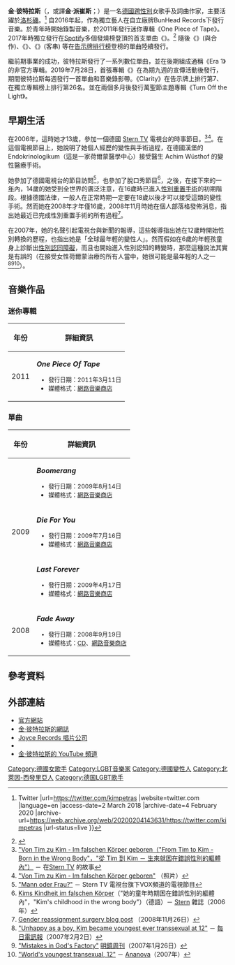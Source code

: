{{Adult bio
|name = 金·彼特拉斯<br>Kim Petras
|photo = Kim Petras (42743719761).jpg
|birth = {{Birth date and age|1992|8|27|df=yes}}<ref name="aboutme">http://kimpetrasonline.com/about-me/</ref>
|location = {{GER}}[[科隆|科隆]]<ref name="thismorning">[http://www.youtube.com/watch?v=n4U55kGd4kA UK television interview] "[[This_Morning_(TV_series)|This Morning]]" on [[ITV|ITV]] (July 14, 2009)</ref>
|birthname = 提姆·彼特拉斯<br>Tim Petras
|height = {{height|m=1.68}}<ref name="aboutme">http://kimpetrasonline.com/about-me/</ref>
|weight =
|measurements = 
|alias =
|homepage = http://kimpetrasonline.com/
|imdb = 
}}


'''金·彼特拉斯'''（{{Lang-de|'''Kim Petras'''}}，或譯'''金·派崔斯'''；{{bd|1992年|8月27日}}）是一名[[德國|德國]][[跨性別|跨性別]]女歌手及詞曲作家，主要活躍於[[洛杉磯|洛杉磯]]。<ref name="Twitter">{{cite web |title=Kim Petras (@kimpetras) {{!}} Twitter |url=https://twitter.com/kimpetras |website=twitter.com |language=en |access-date=2 March 2018 |archive-date=4 February 2020 |archive-url=https://web.archive.org/web/20200204143631/https://twitter.com/kimpetras |url-status=live }}</ref> 自2016年起，作為獨立藝人在自立廠牌BunHead Records下發行音樂。於青年時開始錄製音樂，於2011年發行迷你專輯《One Piece of Tape》。2017年時獨立發行在[[Spotify|Spotify]]多個發燒榜登頂的首支單曲《{{tsl|en|I Don't Want It at All}}》。<ref name="Galore">{{cite web |url=https://galoremag.com/kim-petras-single-i-dont-want-it-all-bratty-banger/ |title=Kim Petras' new single is a bratty banger |date=16 January 2018 |publisher= |access-date=3 March 2018 |archive-date=22 October 2019 |archive-url=https://web.archive.org/web/20191022164926/https://galoremag.com/kim-petras-single-i-dont-want-it-all-bratty-banger/ |url-status=live }}</ref> 隨後《{{tsl|en|Feeling of Falling}}》(與{{tsl|en|作弊碼三人組|Cheat Codes (DJs)|作弊碼}}合作)、《{{tsl|en|Heart to Break}}》、《{{tsl|en|1, 2, 3 Dayz Up}}》({{tsl|en|Sophie (musician)|蘇菲}}客串) 等在[[告示牌_(雜誌)|告示牌排行榜]]登榜的單曲陸續發行。

繼前期事業的成功，彼特拉斯發行了一系列數位單曲，並在後期組成通稱《Era 1》的非官方專輯。2019年7月28日，首張專輯《{{tsl|en|Clarity (Kim Petras album)|Clarity}}》在為期九週的宣傳活動後發行，期間彼特拉斯每週發行一首單曲和音樂錄影帶。《Clarity》在告示牌{{tsl|en|Top Heatseekers|Top Heatseekers|Heatseekers榜}}上排行第7、在獨立專輯榜上排行第26名。並在兩個多月後發行萬聖節主題專輯《Turn Off the Light》。

== 早期生活 ==
在2006年，這時她才13歲，參加一個德國 [http://www.imdb.com/title/tt0317022/ Stern TV] 電視台的時事節目。<ref name="vontimzukim">[http://www.stern.de/tv/sterntv/613719.html "Von Tim zu Kim - Im falschen Körper geboren（"From Tim to Kim - Born in the Wrong Body"，"從 Tim 到 Kim － 生來就困在錯誤性別的軀體內"）] {{Wayback|url=http://www.stern.de/tv/sterntv/613719.html |date=20081013132141 }} － 在[http://www.stern.de/tv/ Stern TV] {{Wayback|url=http://www.stern.de/tv/ |date=20081013132141 }}的故事</ref><ref name="vontimzukim2">[http://www.stern.de/tv/sterntv/586670.html "Von Tim zu Kim - Im falschen Körper geboren"] {{webarchive|url=https://web.archive.org/web/20070617034317/http://www.stern.de/tv/sterntv/586670.html |date=2007-06-17 }}（照片）</ref>。在這個電視節目上，她說明了她個人經歷的變性與手術過程，在德國漢堡的 Endokrinologikum（這是一家荷爾蒙醫學中心）接受醫生 Achim Wüsthof 的變性醫療手術。

她參加了德國電視台的節目訪問<ref>[http://www.stern.de/tv/reportage/:Reportage-VOX-Mann-Frau-Menschen-K%F6rper-/624510.html "Mann oder Frau?"]{{dead link|date=2018年1月 |bot=InternetArchiveBot |fix-attempted=yes }} － Stern TV 電視台旗下VOX頻道的電視節目</ref>，也參加了脫口秀節目<ref>[http://www.stern.de/wissenschaft/mensch/586766.html Kims Kindheit im falschen Körper]（"她的童年時期困在錯誤性別的軀體內"，"Kim's childhood in the wrong body"）（德語）－ [[Stern_(magazine)|Stern]] 雜誌（2006年）</ref>，之後，在接下來的一[[年|年]]內，14歲的她受到全世界的廣泛注意，在16歲時已進入[[性別重置手術|性別重置手術]]的初期階段。根據德國法律，一般人在正常時期一定要在18歲以後才可以接受這類的變性手術。然而她在2008年才年僅16歲，2008年11月時她在個人部落格發佈消息，指出她最近已完成性別重置手術的所有過程<ref>[http://kimperium.blogspot.com/2008/11/nur-mal-nebenbei.html Gender reassignment surgery blog post] {{Webarchive|url=https://archive.is/20120718182523/http://kimperium.blogspot.com/2008/11/nur-mal-nebenbei.html |date=2012-07-18 }}（2008年11月26日）</ref>。

在2007年，她的名聲引起電視台與新聞的報導，這些報導指出她在12歲時開始性別轉換的歷程，也指出她是「全球最年輕的變性人」。然而假如在6歲的年輕孩童身上診斷出[[性別認同障礙|性別認同障礙]]，而且也開始進入性別認知的轉變時，那麼這種說法其實是有誤的（在接受女性荷爾蒙治療的所有人當中，她很可能是最年輕的人之一<ref>[http://www.telegraph.co.uk/news/worldnews/1540842/Unhappy-as-a-boy,-Kim-became-youngest-ever-transsexual-at-12.html "Unhappy as a boy, Kim became youngest ever transsexual at 12"] － [[每日電訊報|每日電訊報]]（2007年2月2日）</ref><ref>[http://www.spiegel.de/international/spiegel/0,1518,462516,00.html "Mistakes in God's Factory"] [[明鏡周刊|明鏡周刊]]（2007年1月26日）</ref><ref>[http://www.ananova.com/news/story/sm_2181027.html "World's youngest transexual, 12"] {{webarchive|url=https://web.archive.org/web/20090221092159/http://www.ananova.com/news/story/sm_2181027.html |date=2009-02-21 }} － [[Ananova|Ananova]]（2007年）</ref>）。
{{TransH}}
{{TransF}}

== 音樂作品 ==

=== 迷你專輯 ===
{| class="wikitable" style="text-align:center;"
|-
! 年份
! 詳細資訊
|-
| 2011
| style="text-align:left;"| '''''One Piece Of Tape'''''
<small> 
* 發行日期：2011年3月11日
* 媒體格式：[[網路音樂商店|網路音樂商店]]</small>
|}

=== 單曲 ===
{| class="wikitable" style="text-align:center;"
|-
! 年份
! 詳細資訊
|-
|rowspan="3"|2009
| style="text-align:left;"| '''''Boomerang'''''
<small> 
* 發行日期：2009年8月14日
* 媒體格式：[[網路音樂商店|網路音樂商店]]</small>
|-
| style="text-align:left;"| '''''Die For You'''''
<small> 
* 發行日期：2009年7月16日
* 媒體格式：[[網路音樂商店|網路音樂商店]]</small>
|-
| style="text-align:left;"| '''''Last Forever'''''
<small> 
* 發行日期：2009年4月17日
* 媒體格式：[[網路音樂商店|網路音樂商店]]</small>
|-
| 2008
| style="text-align:left;"| '''''Fade Away'''''
<small> 
* 發行日期：2008年9月19日
* 媒體格式：[[CD|CD]]、[[網路音樂商店|網路音樂商店]]</small>
|}

== 參考資料 ==
{{reflist|2}}

== 外部連結 ==

* [https://web.archive.org/web/20130316073126/http://www.kimpetrasonline.com/ 官方網站]
* [http://kimperium.blogspot.com 金·彼特拉斯的網誌]
* [https://web.archive.org/web/20120322165021/http://www.joyce-records.com/ Joyce Records 唱片公司] 
* {{myspace|kimilinlein}}
* [http://www.youtube.com/user/kimmilinlein 金·彼特拉斯的 YouTube 頻道]

{{DEFAULTSORT:Petras, Kim}}
[[Category:德國女歌手|Category:德國女歌手]]
[[Category:LGBT音樂家|Category:LGBT音樂家]]
[[Category:德國變性人|Category:德國變性人]]
[[Category:北萊因-西發里亞人|Category:北萊因-西發里亞人]]
[[Category:德国LGBT歌手|Category:德国LGBT歌手]]